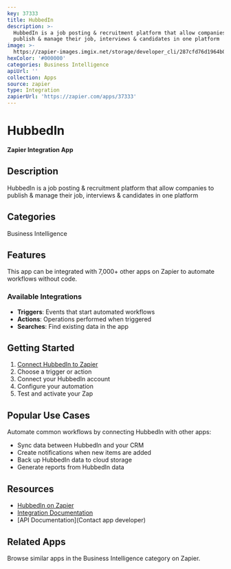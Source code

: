 ```yaml
---
key: 37333
title: HubbedIn
description: >-
  HubbedIn is a job posting & recruitment platform that allow companies to
  publish & manage their job, interviews & candidates in one platform
image: >-
  https://zapier-images.imgix.net/storage/developer_cli/287cfd76d1964b0a0cff80bb6b68c2a8.png?auto=format%2Ccompress&ixlib=python-3.0.0&q=50
hexColor: '#000000'
categories: Business Intelligence
apiUrl: ''
collection: Apps
source: zapier
type: Integration
zapierUrl: 'https://zapier.com/apps/37333'
---
```

# HubbedIn

**Zapier Integration App**

## Description

HubbedIn is a job posting & recruitment platform that allow companies to publish & manage their job, interviews & candidates in one platform

## Categories

Business Intelligence

## Features

This app can be integrated with 7,000+ other apps on Zapier to automate workflows without code.

### Available Integrations

- **Triggers**: Events that start automated workflows
- **Actions**: Operations performed when triggered
- **Searches**: Find existing data in the app

## Getting Started

1. [Connect HubbedIn to Zapier](https://zapier.com/apps/37333)
2. Choose a trigger or action
3. Connect your HubbedIn account
4. Configure your automation
5. Test and activate your Zap

## Popular Use Cases

Automate common workflows by connecting HubbedIn with other apps:

- Sync data between HubbedIn and your CRM
- Create notifications when new items are added
- Back up HubbedIn data to cloud storage
- Generate reports from HubbedIn data

## Resources

- [HubbedIn on Zapier](https://zapier.com/apps/37333)
- [Integration Documentation](https://zapier.com/apps/37333/integrations)
- [API Documentation](Contact app developer)

## Related Apps

Browse similar apps in the Business Intelligence category on Zapier.

